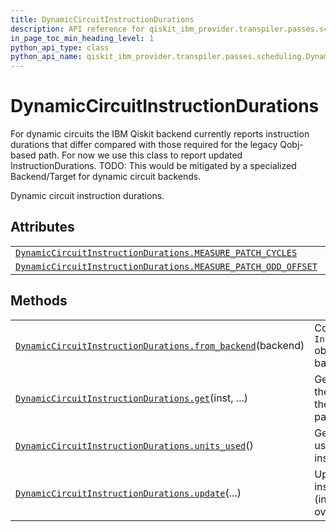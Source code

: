 ```yaml
---
title: DynamicCircuitInstructionDurations
description: API reference for qiskit_ibm_provider.transpiler.passes.scheduling.DynamicCircuitInstructionDurations
in_page_toc_min_heading_level: 1
python_api_type: class
python_api_name: qiskit_ibm_provider.transpiler.passes.scheduling.DynamicCircuitInstructionDurations
---
```


# DynamicCircuitInstructionDurations

<Class id="qiskit_ibm_provider.transpiler.passes.scheduling.DynamicCircuitInstructionDurations" github="https://github.com/qiskit/qiskit-ibm-provider/tree/stable/0.7/qiskit_ibm_provider/transpiler/passes/scheduling/utils.py" signature="DynamicCircuitInstructionDurations(instruction_durations=None, dt=None, enable_patching=True)">
  For dynamic circuits the IBM Qiskit backend currently reports instruction durations that differ compared with those required for the legacy Qobj-based path. For now we use this class to report updated InstructionDurations. TODO: This would be mitigated by a specialized Backend/Target for dynamic circuit backends.

  Dynamic circuit instruction durations.

  ## Attributes

  |                                                                                                                                                                                                                                                                                              |   |
  | -------------------------------------------------------------------------------------------------------------------------------------------------------------------------------------------------------------------------------------------------------------------------------------------- | - |
  | [`DynamicCircuitInstructionDurations.MEASURE_PATCH_CYCLES`](qiskit_ibm_provider.transpiler.passes.scheduling.DynamicCircuitInstructionDurations#measure_patch_cycles "qiskit_ibm_provider.transpiler.passes.scheduling.DynamicCircuitInstructionDurations.MEASURE_PATCH_CYCLES")             |   |
  | [`DynamicCircuitInstructionDurations.MEASURE_PATCH_ODD_OFFSET`](qiskit_ibm_provider.transpiler.passes.scheduling.DynamicCircuitInstructionDurations#measure_patch_odd_offset "qiskit_ibm_provider.transpiler.passes.scheduling.DynamicCircuitInstructionDurations.MEASURE_PATCH_ODD_OFFSET") |   |

  ## Methods

  |                                                                                                                                                                                                                                                                   |                                                                            |
  | ----------------------------------------------------------------------------------------------------------------------------------------------------------------------------------------------------------------------------------------------------------------- | -------------------------------------------------------------------------- |
  | [`DynamicCircuitInstructionDurations.from_backend`](qiskit_ibm_provider.transpiler.passes.scheduling.DynamicCircuitInstructionDurations#from_backend "qiskit_ibm_provider.transpiler.passes.scheduling.DynamicCircuitInstructionDurations.from_backend")(backend) | Construct an `InstructionDurations` object from the backend.               |
  | [`DynamicCircuitInstructionDurations.get`](qiskit_ibm_provider.transpiler.passes.scheduling.DynamicCircuitInstructionDurations#get "qiskit_ibm_provider.transpiler.passes.scheduling.DynamicCircuitInstructionDurations.get")(inst, ...)                          | Get the duration of the instruction with the name, qubits, and parameters. |
  | [`DynamicCircuitInstructionDurations.units_used`](qiskit_ibm_provider.transpiler.passes.scheduling.DynamicCircuitInstructionDurations#units_used "qiskit_ibm_provider.transpiler.passes.scheduling.DynamicCircuitInstructionDurations.units_used")()              | Get the set of all units used in this instruction durations.               |
  | [`DynamicCircuitInstructionDurations.update`](qiskit_ibm_provider.transpiler.passes.scheduling.DynamicCircuitInstructionDurations#update "qiskit_ibm_provider.transpiler.passes.scheduling.DynamicCircuitInstructionDurations.update")(...)                       | Update self with inst\_durations (inst\_durations overwrite self).         |
</Class>

